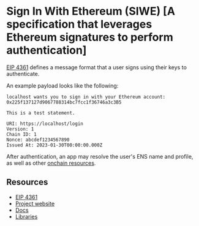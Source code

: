 
# Sign In With Ethereum (SIWE) [A specification that leverages Ethereum signatures to perform authentication]

[EIP 4361](https://eips.ethereum.org/EIPS/eip-4361) defines a message format that a user signs using their keys to authenticate.

An example payload looks like the following:

```
localhost wants you to sign in with your Ethereum account:
0x225f137127d9067788314bc7fcc1f36746a3c3B5

This is a test statement.

URI: https://localhost/login
Version: 1
Chain ID: 1
Nonce: abcdef1234567890
Issued At: 2023-01-30T00:00:00.000Z
```

After authentication, an app may resolve the user's ENS name and profile, as well as other [onchain resources](https://docs.siwe.xyz/quickstart/retrieve-onchain-data).

## Resources

* [EIP 4361](https://eips.ethereum.org/EIPS/eip-4361)
* [Project website](https://siwe.xyz/)
* [Docs](https://docs.siwe.xyz/)
* [Libraries](https://docs.siwe.xyz/libraries/)
